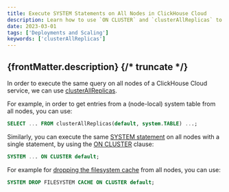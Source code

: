 ```yaml
---
title: Execute SYSTEM Statements on All Nodes in ClickHouse Cloud
description: Learn how to use `ON CLUSTER` and `clusterAllReplicas` to execute SYSTEM statements and queries across all nodes in a ClickHouse Cloud service.
date: 2023-03-01
tags: ['Deployments and Scaling']
keywords: ['clusterAllReplicas']
---
```


{frontMatter.description}
{/* truncate */}
---

In order to execute the same query on all nodes of a ClickHouse Cloud service, we can use [clusterAllReplicas](https://clickhouse.com/docs/en/sql-reference/table-functions/cluster/).

For example, in order to get entries from a (node-local) system table from all nodes, you can use:
```sql
SELECT ... FROM clusterAllReplicas(default, system.TABLE) ...;
```

Similarly, you can execute the same [SYSTEM statement](https://clickhouse.com/docs/en/sql-reference/statements/system/) on all nodes with a single statement, by using the [ON CLUSTER](https://clickhouse.com/docs/en/sql-reference/distributed-ddl/) clause:
```sql
SYSTEM ... ON CLUSTER default;
```

For example for [dropping the filesystem cache](https://clickhouse.com/docs/en/sql-reference/statements/system/#drop-filesystem-cache) from all nodes, you can use:
```sql
SYSTEM DROP FILESYSTEM CACHE ON CLUSTER default;
```
